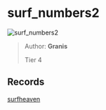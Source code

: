 
# surf_numbers2

![surf_numbers2](https://raw.githubusercontent.com/Sayt123/SurfMapPics/Maps-and-bonuses/csgo/surf_numbers2.jpg)

> Author: **Granis**
>
> Tier 4

## Records

[surfheaven](https://surfheaven.eu/map/surf_numbers2)
